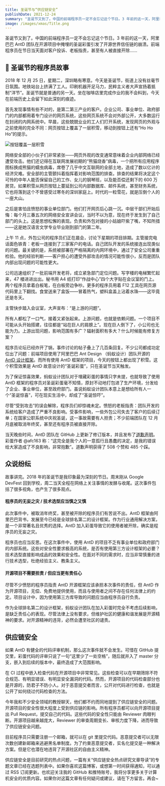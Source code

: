 ```yaml
---
title: 圣诞节与“供应链安全”
publishDate: 2021-12-24
summary: "圣诞节又到了。中国的前端程序员一定不会忘记这个节日。3 年前的这一天，阿里巴巴 AntD 团队在开源项目中掩埋的圣诞彩蛋引发了开源世界信任链的崩溃。前端程序员在节日当天面对客户投诉、老板指责，甚至有人被直接开除……"
image: /images/xmas/Title.png
---
```


圣诞节又到了。中国的前端程序员一定不会忘记这个节日。3 年前的这一天，阿里巴巴 AntD 团队在开源项目中掩埋的圣诞彩蛋引发了开源世界信任链的崩溃。前端程序员在节日当天面对客户投诉、老板指责，甚至有人被直接开除……

## 🎄 圣诞节的程序员故事

2018 年 12 月 25 日，星期二，深圳略有寒意。今天是圣诞节，街道上没有丝毫节日氛围。地铁站台上挤满了工人。印刷机器开足马力，民粹主义者大声宣扬着抵制“洋节”。圣诞节就是普通的另一天。坐在咖啡店里完成作业的我不会料到，今天在前端历史上会留下如此深刻的痕迹。

首先发现事情有些不对的，是第二第三产业的客户。企业公司、事业单位、政府部门的内部都用着专门设计的网页系统，这些网页系统不会对外部公开，大多数运行在封闭的内网系统中。早晨，这些兢兢业业的工人们打开系统，发现网页的外观与之前使用的完全不同：网页按钮上覆盖了一层积雪，移动到按钮上还有“Ho Ho Ho”的提示。

![按钮覆盖一层积雪](/images/xmas/xmas-demo.png)

网络安全部的小伙子们非常紧张——网页外观的改变通常意味着企业内部网络已经遭受攻击。他们还记得在互联网发展初期的“熊猫烧香”病毒，一个把所有应用程序图标换成熊猫的蠕虫病毒，席卷了几乎中文互联网的全部土地，造成了数以亿计的经济灾难。安全部的主管颤抖着指挥着对影响范围的排查。排查的结果将决定这个可怜的中年人能否保留自己的工作、女儿的钢琴班，以及能否偿还剩下的 600 万房贷。如果积雪从网页按钮上蔓延到公司内部数据库、邮件系统，甚至财务系统，它也将落到这个不曾感受过寒冬的深圳家庭上。时代的一粒雪花，就是压倒个人的一座大山。

之后是害怕且愤怒的事业单位部门。他们打开网页后心跳一沉。中层干部们开始后悔：每个月三番五次的网络安全宣讲会议，当时不以为意，现在终于发生到了自己部门的头上。这是思想松懈的表现。负责和外包对接的小姑娘吓紫了嘴，不知所措——这是她汉语言文学专业毕业刚到部门的第二年。

上午 11 点，外包公司的程序员们正在晨会，讨论下星期的项目排期。主管接完电话面色铁青：老板一连接到了三家客户的电话。自己团队开发的系统接连出现类似的问题。最关键的是，系统被部署在严格隔离的内网环境中，通过了安全公司重重检验。他的经验判断——客户担心的遭受外部攻击的情况可能性很小，反而是团队内部出现问题的可能性更大。

公司迅速组织了一批前端开发老将，成立紧急部门定位问题。写字楼的电梯繁忙起来，47 楼进进出出。秘书用 A4 纸打印“作战中心”四个大字贴在会议室的门上。两个程序员拿着白板笔，在白板旁边争吵。更多的程序员用着 F12 工具在网页源代码里上下翻找。食堂送来了盒饭——冒着热气，塑料盒盖上沾着水珠——这毕竟还是冬天。

主管快步踏入会议室，大声宣布：“是上游的问题”。

所有人都松了一口气，接着又紧张起来。上游问题，也就是依赖问题。一个项目不可能从头开始搭建，往往都是“站在巨人的肩膀上”。现在巨人倒下了，小公司也无能为力。上游出现问题，影响范围有多广？辐射面积有多大？什么时候能有修复方案？

程序员论坛已经炸开了锅，事件讨论的帖子叠上了几百条回复。不少公司都成功定位出了问题：前端项目使用了阿里巴巴 Ant Design （蚂蚁设计）团队开源的 [AntD 设计框架](https://ant.design/index-cn)。而所有使用 AntD 框架的项目，今天的按钮上都出现了积雪。这个积雪效果是 AntD 故意设计的“圣诞彩蛋”，只在圣诞节当天触发。

为了保证惊喜效果，蚂蚁设计团队对于埋藏彩蛋的事情只字未提，也就导致了使用 AntD 框架的程序员对圣诞彩蛋毫不知情，原封不动地打包进了生产环境，分发给了企业、事业单位，甚至政府部门。虽说蚂蚁设计团队本意上是想给所有人一个“圣诞惊喜”，可在现实生活中，却成了“圣诞惊吓”。

尽管“受到攻击”的误会解除，程序员们却惊魂未定。愤怒的老板指责：团队开发的系统给客户造成了严重不良影响。受事件影响，一些外包公司失去了客户的后续订单；在国家公职系统中庆祝圣诞，这一事故需要有人担责；不少前端团队在 12 月月底被取消年终奖，甚至还有程序员被直接开除。

当天晚些时间，AntD 团队在 GitHub 上更新了修订版本，并且发布了[道歉声明](https://github.com/ant-design/ant-design/issues/13848)。彩蛋作者 @afc163 称：“这完全是我个人的一意孤行且愚蠢的决定，是我的错误给大家造成了不良影响，非常抱歉”。道歉声明获得了 508 个赞和 485 个踩。

## 众说纷纭

故事讲完。2018 年的圣诞节是我印象最为深刻的节日。周末刚从 Google DevFest 回到学校，周二当天全程在网络上关注事情的发酵与收尾。这次事件包括了很多视角，也产生了很多观点。

#### 程序员的无妄之灾 / 技术选型应当慎之又慎

此次事件中，被取消年终奖，甚至被开除的程序员们有苦说不出。AntD 框架由阿里巴巴背书，发展至今已经是全球排名第二的设计框架。作为行业通用解决方案，是一个非常著名且优秀的选择。AntD 加入彩蛋导致它的使用者被开除，确实是程序员的无妄之灾。

程序员也应当反思。在这次事件中，使用 AntD 的项目不乏有事业单位和政府部门的内部系统。这些对安全性要求极高的系统，是否有使用第三方设计框架的必要？技术选型直接影响成品的效果和安全性。在面对不同的需求时，应当非常慎重的进行技术选型，杜绝经验主义、教条主义。

#### 开源项目不需要担责 / 但应当更有责任心

尽管不少愤怒的程序员指责 AntD 开源框架应该承担本次事件的责任，但 AntD 作为开源项目，无偿、免费地提供使用，而且与使用者之间不存在任何法律上的约定。项目设计中，因为使用第三方库导致的问题应当由程序员自行负责。

作为全球排名第二的设计框架，蚂蚁设计团队在加入彩蛋时完全不考虑后续影响，是缺乏责任心的表现。尽管法律上没有要求，但维护社区的健康和谐发展是开源精神的要求。对开源精神的违背，必然会遭至社区的谴责。

## 供应链安全

如果 AntD 有健全的代码评审机制，那么这次事件就不会发生。可惜在 GitHub 提交里，彩蛋代码的评审只说了一句“这里少了一处空格”，随后就并入了 master 分支，嵌入到后续的版本中，最终造成了大范围影响。

<Callout title="🤔 公开检查=公开绕过检查？">
  在 CI
  过程中嵌入检查代码在开源项目中非常常见。这些检查可以在早期筛除不符合规范、有明显错误、有明显安全漏洞的代码。然而，开源项目的代码检查部分也是开源的，防君子不防小人。对于恶意提交者而言，公开对代码进行检查，也就是公开了如何绕过代码检查的方法。
</Callout>

今年我和不少安全领域的教授聊天，他们都不约而同地提到了供应链安全的问题。开源项目的安全性很大程度上受到供应链的影响。所有程序员都可以向开源项目提出 Pull Request，提交自己的代码。这些代码的安全性只能由 Reviewer 肉眼判断。开源项目越来越庞大，Reviewer 的审查周期变长、审核力度下降，进而导致了供应链安全问题。

<Callout title="🔑 代码提交实名化">
  目前程序员只需要注册一个邮箱，就可以在 git
  里提交代码。恶意提交者可以无限次数创建新邮箱来逃避黑名单制度。为了约束恶意提交者，实名化提交是一种解决方案。但是它也潜在地违背了开源社区的自由主义精神。
</Callout>

供应链安全是目前研究的热点问题，一篇有关“供应链安全热点研究文章导读”的专题文章已经在选题列表中。如果你喜欢这篇博客，或想第一时间获得通知，可以通过 RSS 订阅更新。也欢迎关注我的 GitHub 和推特账号，我将分享更多关于计算机安全的优质内容。如果你对这篇文章有任何疑问或建议，请在下方留言。再会~
